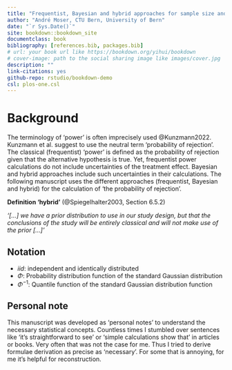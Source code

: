 ```yaml
--- 
title: "Frequentist, Bayesian and hybrid approaches for sample size and power calculations"
author: "André Moser, CTU Bern, University of Bern"
date: "`r Sys.Date()`"
site: bookdown::bookdown_site
documentclass: book
bibliography: [references.bib, packages.bib]
# url: your book url like https://bookdown.org/yihui/bookdown
# cover-image: path to the social sharing image like images/cover.jpg
description: ""
link-citations: yes
github-repo: rstudio/bookdown-demo
csl: plos-one.csl
---
```


# Background

The terminology of 'power' is often imprecisely used @Kunzmann2022. Kunzmann et al. suggest to use the neutral term 'probability of rejection'. The classical (frequentist) 'power' is defined as the probability of rejection given that the alternative hypothesis is true. Yet, frequentist power calculations do not include uncertainties of the treatment effect. Bayesian and hybrid approaches include such uncertainties in their calculations. The following manuscript uses the different approaches (frequentist, Bayesian and hybrid) for the calculation of 'the probability of rejection'.

**Definition 'hybrid'** (@Spiegelhalter2003, Section 6.5.2)

*'[...] we have a prior distribution to use in our study design, but that the conclusions of the study will be entirely classical and will not make use of the prior [...]'*

## Notation

- $iid$: independent and identically distributed
- $\Phi$: Probability distribution function of the standard Gaussian distribution
- $\Phi^{-1}$: Quantile function of the standard Gaussian distribution function

## Personal note

This manuscript was developed as 'personal notes' to understand the necessary statistical concepts. Countless times I stumbled over sentences like 'it's straightforward to see' or 'simple calculations show that' in articles or books. Very often that was not the case for me. Thus I tried to derive formulae derivation as precise as 'necessary'. For some that is annoying, for me it's helpful for reconstruction.
